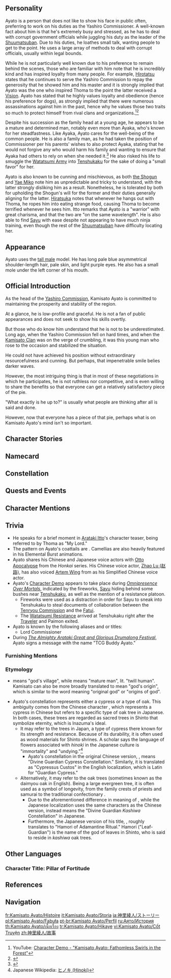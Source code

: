 {{CharacterTabs}}
{{Quote|Current head of the Kamisato Clan and, accordingly, the Yashiro Commissioner. He always has a way of attaining his purpose in a well-thought-out manner. However, few people understand what that "goal" he holds most dear is.|Description from the Official Website<ref>Official Genshin Impact Website: [https://genshin.hoyoverse.com/en/character/inazuma?char=11 Kamisato Ayato]</ref>}}

==Personality==
{{Quote|The young but highly accomplished head of the Yashiro Commission's Kamisato Clan. Cultured and polite, he is a man of many ways and means.|In-game character attributes and profile page text}}
Ayato is a person that does not like to show his face in public often, preferring to work on his duties as the Yashiro Commissioner. A well-known fact about him is that he's extremely busy and stressed, as he has to deal with corrupt government officials while juggling his duty as the leader of the [[Shuumatsuban]]. Due to his duties, he loathes small talk, wanting people to get to the point. He uses a large array of methods to deal with corrupt officials, usually within legal bounds.

While he is not particularly well known due to his preference to remain behind the scenes, those who are familiar with him note that he is incredibly kind and has inspired loyalty from many people. For example, [[Hirotatsu]] states that he continues to serve the Yashiro Commission to repay the generosity that he showed him and his master and it is strongly implied that Ayato was the one who inspired Thoma to the point the latter received a [[Vision]]. Ayato has stated that he highly values loyalty and obedience (hence his preference for dogs), as strongly implied that there were numerous assassinations against him in the past, hence why he values those two traits so much to protect himself from rival clans and organizations.<ref>YouTube: [https://youtu.be/KxMs7IsSTgs Character Demo - "Kamisato Ayato: Fathomless Swirls in the Forest"]</ref><ref>{{Ref/VO|Kamisato Ayato|Interesting Things}}</ref>

Despite his succession as the family head at a young age, he appears to be a mature and determined man, notably even more than Ayaka, who's known for her steadfastness. Like Ayaka, Ayato cares for the well-being of the common people. He is also a family man, as he had taken the position of Commissioner per his parents' wishes to also protect Ayaka, stating that he would not forgive any who would harm his family and wanting to ensure that Ayaka had others to rely on when she needed it.<ref>{{Ref/Quest|The Wind Settles}}</ref> He also risked his life to smuggle the [[Watatsumi Army]] into [[Tenshukaku]] for the sake of doing a "small favor" for her.

Ayato is also known to be cunning and mischievous, as both [[Raiden Shogun|the Shogun]] and [[Yae Miko]] note him as unpredictable and tricky to understand, with the latter strongly disliking him as a result. Nonetheless, he is tolerated by both for upholding the Shogun's will for the former and their duties generally aligning for the latter. [[Hiratsuka]] notes that whenever he hangs out with Thoma, he ropes him into eating strange food, causing Thoma to become terrified whenever he sees him. Itto remarks that Ayato is a "warrior" with great charisma, and that the two are "on the same wavelength". He is also able to find [[Sayu]] with ease despite not appearing to have much ninja training, even though the rest of the [[Shuumatsuban]] have difficulty locating her.

==Appearance==
{{See also|Silk Splendor}}
<!-- Keep appearance section short and concise. Limit to 3-4 sentences. Outfits should be described on the outfit pages. -->
Ayato uses the [[:Category:Tall Male Characters|tall male]] model. He has long pale blue asymmetrical shoulder-length hair, pale skin, and light purple eyes. He also has a small mole under the left corner of his mouth.

==Official Introduction==
{{Official Introduction
|title=Pillar of fortitude, a new branch of emerald glory
|link=https://www.hoyolab.com/article/3085959
|character=Kamisato Ayato
}}
{{Quote|The game of politics is fraught with peril. Saying too little is not good, but saying too much is also bad. But don't get me wrong, my Lord does not take any joy in these 'battles.' For him, it's just... a matter of duty.|[[Thoma]]}}
As the head of the [[Yashiro Commission]], Kamisato Ayato is committed to maintaining the prosperity and stability of the region.

At a glance, he is low-profile and graceful. He is not a fan of public appearances and does not seek to show his skills overtly.

But those who do know him understand that he is not to be underestimated. Long ago, when the Yashiro Commission fell on hard times, and when the [[Kamisato Clan]] was on the verge of crumbling, it was this young man who rose to the occasion and stabilized the situation.

He could not have achieved his position without extraordinary resourcefulness and cunning. But perhaps, that impenetrable smile belies darker waves.

However, the most intriguing thing is that in most of these negotiations in which he participates, he is not ruthless nor competitive, and is even willing to share the benefits so that everyone can get a relatively satisfactory piece of the pie.

"What exactly is he up to?" is usually what people are thinking after all is said and done.

However, now that everyone has a piece of that pie, perhaps what is on Kamisato Ayato's mind isn't so important.

==Character Stories==
{{Character Story
|title1        = Character Details
|text1         = <p>As clan head of the Kamisato Clan, one of the great clans of the [[Tri-Commission]], Kamisato Ayato is a household name in [[Inazuma]].</p><p>However, people do not have quite the same clear impression of him as they do of the Shirasagi Himegimi, the elegant and kind [[Ayaka]].</p><p>Most only know that he is an important figure in the [[Shogunate]] and the head of a famed noble house. But as for the details, there's little that they can say for sure.</p><p>Some people say that "the Yashiro Commission's festivals and events are ever meticulous and have been full of consideration for the people. Surely the Commissioner's hand is in all such matters."</p><p>But others also say "ah, but there is much to politics that should never see the light of day. And how could he have kept such a lofty position without a few tricks up his sleeve, hmm?"</p><p>Ayato himself is unfazed by such comments.</p><p>"Well, I consider myself merely a serious, dutiful public servant who owes his allegiance to the [[Raiden Shogun|Almighty Shogun]]."</p>
|mention1      = Kamisato Ayaka,Raiden Shogun

|title2        = Character Story 1
|friendship2   = 2
|text2         = <p>Kamisato Ayato, as the eldest son of Inazuman nobility, was greatly loved from the moment he was born.</p><p>Though his parents were too busy to always spend time with him, they took good care of him, and in any case the "young master" never lacked for people around to look after his every need.</p><p>When he was somewhat older, he would, at his father's request, begin a complex and strict training regimen as the family successor.</p><p>But not all went as well as they might have hoped, and the pressures in the court and at home would weigh heavily on his father's health, resulting in an early passing.</p><p>The young Ayato was thus thrust into a battle for the survival of the clan's position.</p><p>In those days, none were impressed by this inexperienced youngster. Ayato went from being an elegant and refined princeling to "the poor young master of the Kamisato Clan" amongst the people, and "that greenhorn" amongst his political opponents.</p><p>Time, however, would prove these people wrong.</p><p>With extraordinary courage and some first-rate tactics, he did not leave the clan to languish. No, indeed, the Kamisato Clan's position would grow more stable than ever.</p><p>The heavy workload, malicious deceptions, and attempts to frame him at every turn he parried away, even turning them to his own advantage.</p><p>The passage of time has only increased the standing of the Yashiro Commission's Kamisato Clan in the Shogunate and with the people.</p><p>Today, Ayato is a clan head that a great house like the Kamisato Clan would be proud of, and a Yashiro Commissioner acknowledged by all.</p>
|mention2      = 

|title3        = Character Story 2
|friendship3   = 3
|text3         = <p>The Yashiro Commission is in charge of ritual matters on [[Narukami Island]], and must also attend to matters of cultural leisure in such a manner that deities and the people alike are pleased — and they do, honoring their commission.</p><p>But with greater responsibilities come greater amounts of work.</p><p>Fortunately, his sister Ayaka shares much of the clan's responsibilities, with most of the interactions between the Commission and the people falling to her, allowing Ayato to spend most of his time on matters of governance.</p><p>Dealing with Shogunate officials is no easy matter. People come from different Commissions and clans, and their perspectives are very different. Any single task grows harder as the number of people involved grows.</p><p>Ayato's great strength lies in his ability to handle such matters. The way he sees it, people are driven by interest. Find leverage, and the other side will cooperate.</p><p>Find some goal that will bring the other party around to your logic, then pacify them with a few choice platitudes for the occasion, and most problems can be resolved.</p><p>And when dealing with the stubborn, one merely needs to appeal to a higher power to bear — after all, what mortal could gainsay the light of heaven itself, no matter how high their status or arrogant their attitude?</p><p>Over time, the knowledgeable and decorous Kamisato clan head gained quite the name for himself in the Shogunate.</p><p>"Hmm... this matter seems quite hard to handle. Should we ask the Yashiro Commissioner?"</p><p>So people would often say.</p><p>However, while Ayato is indeed full of ways and means, he will not simply help at any given moment.</p><p>Firstly, not every task is related to the Yashiro Commission. Secondly, it is simply not worth it for the Kamisato Clan to get itself involved for the sake of others' petty profit.</p><p>Mostly, Ayato will simply tag along as a junior figure, teacup in hand, doing little more than smiling.</p><p>"Ah, come now, Sir [[Nagaoka Hidemitsu|Nagaoka]]. We are all loyal servants of the Almighty Shogun. Nothing more to it. We just need to be open with each other, and I'm sure we can resolve this issue together."</p>
|mention3      = Kamisato Ayaka,Nagaoka Hidemitsu,Raiden Shogun

|title4        = Character Story 3
|friendship4   = 4
|text4         = <p>Being limited by his station and work, Ayato does not often appear in public, nor does he have much time for any sort of leisurely walk. However, these obstacles cannot hinder him from learning of new and interesting things.</p><p>Perhaps in the morning, he might spy one of the [[Yae Publishing House]] staff poking her head around the place, seemingly here to "report for work." In which case, he may as well pretend not to notice, all the better to hear what new methods she has for skipping work... and then "accidentally" let slip his newfound knowledge to [[Guuji Yae]].</p><p>In a meeting with those old fogeys at [[Tenshukaku]], there is no need to speak too quickly. After all, watching grown people argue till they are red in the face over petty issues is quite amusing.</p><p>While walking through the streets, he might suddenly consider a certain unique snack stand. Going up to the owner, he'd ask if they are selling anything new, how business is going, buy a drink or two to try... and if he finds it interesting, he'll buy a few back for the rest of the household.</p><p>Lately, he also lent some encouragement to the [[Arataki Itto|young oni]] who frequents [[Hanamizaka]] due to the latter's bug-fighting troubles — out of the goodness of his heart, of course. He also discovered that this crimson oni did not know what the name "Ayato" signified... which was fine, of course. No need to explain such things.</p><p>On the way home, he might pass [[Chinju Forest]] and see passers-by having tricks played on them by the [[bake-danuki]], in which case he will point the illusion out. If the bake-danuki should hone their changeling skills further on his account, why, they should thank him for the inspiration.</p><p>And of course, even one so talented as [[Thoma]] might sometimes struggle to think of what to make for dinner. Such occasions are perfect for a hot pot game! After all, Ayaka always puts the most unexpected things into the pot — and how proud he is of his sister for that!</p><p>Yes, these things are indeed the spice of the Yashiro Commissioner's life.</p>
|mention4      = Yae Miko,Thoma,Kamisato Ayaka,"the young oni"

|title5        = Character Story 4
|friendship5   = 5
|text5         = <p>Between the butler and the housekeeper, the Kamisato estate is always spick and span, inside and out... except for one location.</p><p>Kamisato Ayato's table is always a terrible mess after he uses it.</p><p>Books are strewn about, open and even dumped face-down on the table, while documents of uneven size are stacked haphazardly. The ink on the inkstone is never really properly kept, and one might even sometimes find chess pieces or cards under the table.</p><p>Each time the clan head gets off work, the servants always need some time to clean his study up.</p><p>In the process, they discovered that assorted notes are often clipped between these pages. Upon closer inspection, they are written in different hands, and their content also varies.</p><p>"Clan Head, the servants have sent a new batch of flowers. I have placed them in a flower vase in a corner of the table. Please take care not to knock it over again."</p><p>"Clan Head, a shrine maiden from the [[Grand Narukami Shrine]] came over today, saying that the Lady Guuji wishes to see you. It seems important, as it involves the requisitioning of land in [[Ritou]]. She invites you to the Shrine to discuss the details."</p><p>"Lord Commissioner, the Momoyo flowers have not withered. The branches grow yet. Do not worry."</p><p>"Dear Brother, I learned a new recipe while attending festivities with the Traveler. Considering that {{MC|he|she|mc=1}} is from another land, do you think... that I might need to make some changes to said recipe?"</p><p>"Clan Head, the servants have been reluctant to tell you this, so allow [[Furuta|this old lady]] to say it. If you wish to eat something, please leave it to our [[Thoma|housekeeper]]. Also, please refrain from using the ingredients in the kitchen... How could we make you cook for yourself, after all?"</p><p>Ayato's work often sees him leaving home early and returning late. As such, the people of the [[Kamisato Estate]] will communicate with him through these means.</p><p>This was a method that Ayato came up with himself, and this is how the Kamisato household is run, via these small notes.</p><p>Unfortunately, their use has seen the clan head's already messy table become messier still... Oh well, just a small sacrifice. Nothing worth writing home about.</p>
|mention5      = Yae Miko,Kamisato Ayaka,Furuta,Thoma

|title6        = Character Story 5
|friendship6   = 6
|text6         = <p>In Inazuma, people will sometimes pray to deities by offering certain kinds of cypress leaves.</p><p>But as such rituals lack scale, they are often forgotten amidst the many, both large and small, that are conducted throughout the land.</p><p>Though some time has passed, Ayato still remembers his [[Kamisato Kayo|mother]] mentioning that though these cypresses are evergreen, their leaves are not needle-like.</p><p>Instead, they have large, crisp leaves that will not wither and fall even when new ones grow.</p><p>As such, it is associated with the concept of "prosperity," and was often used in ancient times as ritual plating for food offerings.</p><p>Today, people no longer use leaves as mats upon which to spread food, but the habit of offering cypress leaves persists nonetheless.</p><p>Perhaps it was just a hobby of hers, or perhaps she was just well-read in general, but whatever the case, his mother always had a great deal to say about festival affairs.</p><p>"Perhaps the Kamisato Clan of the Yashiro Commission were born to protect the deities."</p><p>In his younger years, Ayato had not fully agreed with this statement.</p><p>He believed that the Kamisato Clan was the Kamisato Clan, and that it belonged to the family's members. That was the reason for its existence, and any service to the gods was a job, a matter of circumstance.</p><p>But such presumptuous words could never be said out loud, and in any case, Ayato could not bear to interrupt his mother when she looked so excited.</p><p>No matter how long she would go on, Ayato would always sit in front of her and listen in silence, even if his legs might fall asleep in the process.</p><p>With the passing of years, Ayato's days would be taken up by swordsmanship and books. The one giving the "lessons" was now his father, and the lesson content would turn from ritual affairs to matters that the clan's successor should be concerned with.</p><p>His duty to the clan would be something that would occupy yet more space in Ayato's life. Nor was the Raiden Shogun just a mere symbol as she was in his childhood. Now, she was the [[Ogosho]], the mighty defender of Inazuma's eternal peace.</p><p>"The Kamisato Clan stands today because of Narukami's mercy. As such, the Clan must defend the road to Eternity, and follow the Shogun eternally."</p><p>"This was our agreement, and it is the unchanging rule of our clan. Remember this well."</p><p>As for the specifics of what happened, Ayato had already gleaned some of them from reading their ancestral teachings. It was the Kamisato elders' failings that had resulted in the nationally-important Raiden Gokaden to suffer great loss. If not for Guuji Yae's intervention on their behalf, causing the Shogun to show them mercy, the Kamisato Clan may have joined others in falling from grace and ceasing to exist.</p><p>This was the grace of Her Excellency, and at the same time, it was a warning from Her servant.</p><p>As such, Ayato never snubbed his father's teachings. Though he still believed in protecting his clan above all else, he also understood that Inazuma was sustained by the Electro Archon's protection. Only peace in Inazuma could guarantee the longevity and prosperity of the clan.</p><p>No matter how things might change in Inazuma, the Kamisato Clan alone would never betray the Almighty Narukami.</p><p>Even if his heart said differently, he could only bury it deep beneath well-maintained appearances.</p><p>Just as his mother said back then—</p><p>"The divinely-protected cypress will sprout new leaves from ancient branches.</p><p>So, too, can the camellia in the courtyard remain fragrant even in the most bitter winter."</p>
|mention6      = Kamisato Kayo,Raiden Shogun,Yae Miko

|title7        = Yumemiru Pen Case
|friendship7   = 4
|text7         = <p>Even Kamisato Ayato himself could not have expected that calligraphy practice, which he had found most boring in his youth, would eventually become a favored pastime of his.</p><p>He had slogged through much penmanship practice to better play the part of the Kamisato Clan's eldest son.</p><p>But nowadays, he transcribes a few poems from time to time to clear his mind and think in silence.</p><p>Of course, this also lets him seem like he is busy with official business even while idle, all the better to avoid seeing some people and doing certain things.</p><p>With time's passing, it became agreed among the servants waiting on him that he not only liked to play chess but was also fond of calligraphy.</p><p>Such talk would spread widely via word of mouth. As such, Ayato often receives excellent brushes as gifts during festivals or birthdays.</p><p>Some of the more speculative have even bought him exquisite and expensive quill pens from overseas.</p><p>Ayato has never attempted to clarify this matter, but instead had a lovely wooden case made in which he stores such stationery.</p><p>He has always been interested in all things new, and trying out these new pens is indeed fun.</p><p>Moreover, these gifts often say much about the person who sent them. Such information thus becomes one of the means by which Ayato can get a handle on them.</p><p>That said, though he claims to have bought this case to store stationery, there are three pens that Ayato has never placed inside it.</p><p>One of them, slim and well-crafted, is placed on his desk. It shows signs of some wear and tear, but it writes well, and is used for writing petitions.</p><p>The second is stored in a drawer at the bottom, its fine tip having seen much loving use in the past when Ayato was practicing calligraphy. Its beginner-friendly nature also saw it borrowed quite often by Thoma and Ayaka back in the day.</p><p>As for the third, it is stored deep within a wooden cabinet used to store antiques, sealed within a silk bag. Excellent of make and design, it was presented to him by his mother during his adulthood ceremony.</p>
|mention7      = Thoma,Kamisato Ayaka,Kamisato Kayo

|title8        = Vision
|friendship8   = 6
|text8         = <p>One night, many years ago, Ayato's gravely-ill father summoned him into his presence.</p><p>That night, his father seemed a little different from the illness-weathered figure he had become. His expression was solemn, and yet the concern in his eyes was all too clear.</p><p>Forcing himself to stay alert, he asked Ayato: was his training done? Had he eaten enough for dinner? How was his swordsmanship progressing?</p><p>As Ayato replied, his father nodded with a smile, seemingly satisfied. Yet, his expression would quickly darken, as if there was something he wanted to, but could not say.</p><p>After much hesitation, and under his wife's melancholic gaze, his father would finally speak, his voice heavy:</p><p>"Ayato... Remember, no matter what happens to the Kamisato Clan in the future, you are our eldest son, Ayaka's elder brother... A successor the Kamisato Clan is proud to have."</p><p>After reminding his father to rest well, Ayato would take leave of his parents and return to his bedroom.</p><p>The moment he opened the door, he saw the shining Vision lying on his desk.</p><p>Ayato had heard since he was young that Visions are signs of the gods' favor, born of human wishes.</p><p>Since his youth, he had longed to become the family's pillar, not for any great work, but to ensure that the clan would prosper, and to protect them.</p><p>That this Vision should appear now... meant that, perhaps, the time had come for him to take up this burden.</p><p>So thinking, Ayato did not call for the servants to light the lamps. Instead, he merely sat down beside the table.</p><p>Many things flowed through his mind then like a tide:</p><p>His father was gravely ill, and his mother was also unwell. The clan was leaderless, and its competitors eyed its position and power hungrily, as they had for some time now.</p><p>His sister was still young, and he had to ensure that she grew up safely. The Shogunate courts were like a sea full of hidden reefs. One had to tread most carefully there...</p><p>They could not let go of the Shuumatsuban, command over which had passed down through the family for generations. As for the servants, some few might still be trusted should the Kamisato Clan's strength wane...</p><p>And as for Thoma, who had come from a different land, though he was a friend and useful ally both, would he consider other options should the Kamisato Clan truly fall?</p><p>These scattered thoughts would gradually straighten themselves out in Ayato's mind, and at their center was his still-unchanged conviction—</p><p>He would use any means at his disposal to secure the safety of his family and its future. Obstacles to that goal would be cleared away, no matter the cost.</p><p>That night, the Vision was the only light that accompanied him.</p><p>And when the first light of the next dawn alighted upon the desk, the young heir was already prepared to face the world.</p>
|mention8      = Kamisato Ayaka,Thoma,Kamisato Kayo
}}

==Namecard==
{{Namecard|Kamisato Ayato: Ripple}}

==Constellation==
{{Constellation Lore|Cypressus Custos}}

==Quests and Events==
{{Quests and Events}}

==Character Mentions==
{{Character Mentions}}
<!--
==Mail==
{{Mails by Category List|noheader=1}}
-->

==Trivia==
* He speaks for a brief moment in [[Arataki Itto]]'s character teaser, being referred to by Thoma as "My Lord."
* The pattern on Ayato's coattails are {{w|camellias}}. Camellias are also heavily featured in his Elemental Burst animations.
* Ayato shares his Chinese and Japanese voice actors with [[w:c:honkaiimpact3:Otto Apocalypse|Otto Apocalypse]] from the ''Honkai'' series. His Chinese voice actor, [https://baike.baidu.com/item/%E8%B5%B5%E8%B7%AF/3133831 Zhao Lu (赵路)], has also voiced [[w:c:tearsofthemis:Artem Wing|Artem Wing]] from ''{{w|Tears of Themis}}'' as his Simplified Chinese voice actor.
* Ayato's [[Character Demo]] appears to take place during ''[[Omnipresence Over Mortals]]'', indicated by the fireworks, [[Sayu]] hiding behind some bushes near [[Tenshukaku]], as well as the mention of a resistance platoon.
** Fireworks were used as a distraction in order for Sayu to sneak into Tenshukaku to steal documents of collaboration between the [[Tenryou Commission]] and the [[Fatui]].
** The [[Watatsumi Army|Watatsumi Resistance]] arrived at Tenshukaku right after the [[Traveler]] and Paimon exited.
* Ayato is known by the following aliases and or titles:
** Lord Commissioner
*During ''[[The Almighty Arataki Great and Glorious Drumalong Festival]]'', Ayato signs a message with the name "TCG Buddy Ayato."

===Furnishing Mentions===
{{Character Furnishing Mentions}}

===Etymology===
* {{Lang|Kamisato|ja=神里}} means "god's village", while {{Lang|Ayato|ja=綾人}} means "mature man", lit. "twill human". Kamisato can also be more broadly translated to mean "god's origin", which is similar to the word {{Lang|Genshin|ja=原神}} meaning "original god" or "origins of god".
* Ayato's constellation represents either a cypress or a type of oak. This ambiguity comes from the Chinese character {{lang|"{{wt|柏}}"|zh=bǎi|ja=kashiwa|sort=zh,ja}}, which represents a cypress in Chinese but refers to a specific type of oak tree in Japanese. In both cases, these trees are regarded as sacred trees in Shinto that symbolize eternity, which is Inazuma's ideal.
** It may refer to the ''{{w|Chamaecyparis obtusa|hinoki}}'' trees in Japan, a type of cypress there known for its strength and resistance. Because of its durability, it is often used as wood materials for Shinto shrines. A scholar says the language of flowers associated with ''hinoki'' in the Japanese culture is "immortality" and "undying."<ref>Japanese Wikipedia: [https://ja.wikipedia.org/wiki/%E3%83%92%E3%83%8E%E3%82%AD#%E5%90%8D%E5%89%8D ヒノキ (Hinoki)]</ref>
*** Ayato's constellation in the original Chinese version, {{zh|神守柏座}}, means "Divine Guardian Cypress Constellation." Similarly, it is translated as "Cypressus Custos" in the English localization, which is Latin for "Guardian Cypress."
** Alternatively, it may refer to the ''{{w|Quercus dentata|kashiwa}}'' oak trees (sometimes known as the daimyou oak in English). Being a large evergreen tree, it is often used as a symbol of longevity, from the family crests of priests and samurai to the traditional confectionary {{w|Kashiwa mochi|''kashiwa mochi''}}.
*** Due to the aforementioned difference in meaning of {{zh|柏}}, while the Japanese localization uses the same characters as the Chinese version, {{ja|神守柏座}} instead means the "Divine Guardian ''Kashiwa'' Constellation" in Japanese.
*** Furthermore, the Japanese version of his title, {{lang|Pillar of Fortitude|ja=磐祭葉守|ja_rm=Bansai Hamori}}, roughly translates to "Hamori of Adamantine Ritual." Hamori ("Leaf-Guardian") is the name of the god of leaves in Shinto, who is said to reside in ''kashiwa'' oak trees.

==Other Languages==
===Character Title: Pillar of Fortitude===
{{Other Languages
|en      = Pillar of Fortitude
|zhs     = 磐祭叶守
|zhs_rm  = Pánjì Yèshǒu
|zht     = 磐祭葉守
|zht_rm  = Pánjì Yèshǒu
|zh_tl   = Leaf-Guardian of Adamantine Ritual{{sino|zh|ja}}
|ja      = 磐祭葉守
|ja_rm   = Bansai Hamori{{Assumed}}
|ja_tl   = Leaf-Guardian of Adamantine Ritual
|ja_note = See [[Kamisato Ayato/Lore#Etymology|Etymology]].
|ko      = 잎을 {{tt|수호|守護}}하는 {{tt|반석|磐石}}
|ko_rm   = Ipeul Suhohaneun Banseok
|ko_tl   = Leaf Protecting Rock
|es      = El Vigoroso Estratega
|es_tl   = The Vigorous Strategist
|fr      = Pilier de vaillance
|fr_tl   = Pillar of Valor
|ru      = Оплот стойкости
|ru_tl   = Stronghold of Fortitude
|th      = เล่ห์เหลี่ยมแห่งเกียรติยศ
|th_rm   = 
|th_tl   = 
|vi      = Trụ Cột Vững Vàng
|vi_tl   = Pillar of Steadiness
|de      = Säule der Stärke
|de_tl   = Pillar of Strength
|id      = Pillar of Fortitude
|pt      = Pilar da Fortaleza
|pt_tl   = 
|tr      = Metanet Abidesi
|tr_tl   = 
|it      = Pilastro della forza d'animo
|it_tl   = Pillar of Fortitude
}}

==References==
{{Reflist|2}}

==Navigation==
{{Character Navbox|link type=lore}}

[[fr:Kamisato Ayato/Histoire]]
[[it:Kamisato Ayato/Storia]]
[[ja:神里綾人/ストーリー]]
[[pl:Kamisato Ayato/Fabuła]]
[[pt-br:Kamisato Ayato/Perfil]]
[[ru:Аято/История]]
[[th:Kamisato Ayato/เนื้อเรื่อง]]
[[tr:Kamisato Ayato/Hikaye]]
[[vi:Kamisato Ayato/Cốt Truyện]]
[[zh:神里綾人/故事]]